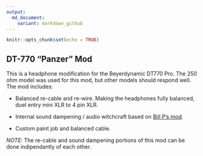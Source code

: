 ```yaml
---
output:
  md_document:
    variant: markdown_github
---
```


```r
knitr::opts_chunk$set(echo = TRUE)
```

## DT-770 "Panzer" Mod

This is a headphone modification for the Beyerdynamic DT770 Pro. The 250 ohm model was used for this mod, but other models should respond well. The mod includes:

* Balanced re-cable and re-wire. Making the headphones fully balanced, duel entry mini XLR to 4 pin XLR.

* Internal sound dampening / audio witchcraft based on [Bill P's mod](https://www.head-fi.org/f/threads/bill-ps-beyerdynamic-dt770-pro-modding-diary-including-sibilance-elimination.707992/).

* Custom paint job and balanced cable.

*NOTE:* The re-cable and sound dampening portions of this mod can be done indipendantly of each other.